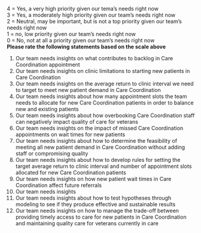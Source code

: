 4 = Yes, a very high priority given our tema's needs right now  
3 = Yes, a moderately high priority given our team's needs right now  
2 = Neutral, may be important, but is not a top priority given our team's needs right now  
1 = no, low priority given our team's needs right now  
0 = No, not at all a priority given our team's needs right now  
**Please rate the following statements based on the scale above**  

1. Our team needs insights on what contributes to backlog in Care Coordination appointment  
2. Our team needs insights on clinic limitations to starting new patients in Care Coordination  
3. Our team needs insights on the average return to clinic interval we need to target to meet new patient demand in Care Coordination   
4. Our team needs insights about how many appointment slots the team needs to allocate for new Care Coordination patients in order to balance new and existing patients  
5. Our team needs insights about how overbooking Care Coordination staff can negatively impact quality of care for veterans  
6. Our team needs insights on the impact of missed Care Coordination appointments on wait times for new patients  
7. Our team needs insights about how to determine the feasibility of meeting all new patient demand in Care Coordination without adding staff or compromising quality  
8. Our team needs insights about how to develop rules for setting the target average return to clinic interval and number of appointment slots allocated for new Care Coordination patients  
9. Our team needs insights on how new patient wait times in Care Coordination affect future referrals  
10. Our team needs insights  
11. Our team needs insights about how to test hypotheses through modeling to see if they produce effective and sustainable results  
12. Our team needs insights on how to manage the trade-off between providing timely access to care for new patients in Care Coordination and maintaining quality care for veterans currently in care  

